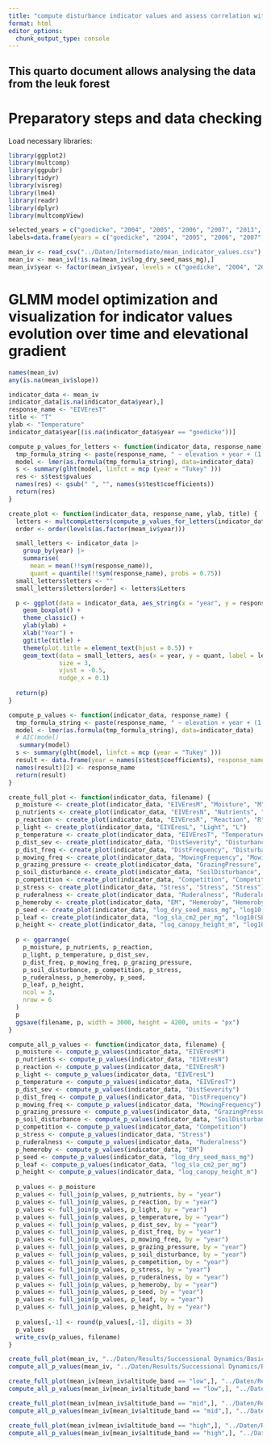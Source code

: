 ```yaml
---
title: "compute disturbance indicator values and assess correlation with existing systems"
format: html
editor_options: 
  chunk_output_type: console
---
```


## This quarto document allows analysing the data from the leuk forest

# Preparatory steps and data checking

Load necessary libraries:
```r
library(ggplot2)
library(multcomp)
library(ggpubr)
library(tidyr)
library(visreg)
library(lme4)
library(readr)
library(dplyr)
library(multcompView)
```

```r
selected_years = c("goedicke", "2004", "2005", "2006", "2007", "2013", "2023", "climax")
labels=data.frame(years = c("goedicke", "2004", "2005", "2006", "2007", "2013", "2023", "climax"), labels = c("Before", "2004", "2005", "2006", "2007", "2013", "2023", "Intact"))

mean_iv <- read_csv("../Daten/Intermediate/mean_indicator_values.csv")
mean_iv <- mean_iv[!is.na(mean_iv$log_dry_seed_mass_mg),]
mean_iv$year <- factor(mean_iv$year, levels = c("goedicke", "2004", "2005", "2006", "2007", "2013", "2023", "climax"))
```


# GLMM model optimization and visualization for indicator values evolution over time and elevational gradient


```r
names(mean_iv)
any(is.na(mean_iv$slope))

indicator_data <- mean_iv
indicator_data[is.na(indicator_data$year),]
response_name <- "EIVEresT"
title <- "T"
ylab <- "Temperature"
indicator_data$year[(is.na(indicator_data$year == "goedicke"))]

compute_p_values_for_letters <- function(indicator_data, response_name) {
  tmp_formula_string <- paste(response_name, " ~ elevation + year + (1|global_id)", sep = "")
  model <- lmer(as.formula(tmp_formula_string), data=indicator_data)
  s <- summary(glht(model, linfct = mcp (year = "Tukey" )))
  res <- s$test$pvalues
  names(res) <- gsub(" ", "", names(s$test$coefficients))
  return(res)
}

create_plot <- function(indicator_data, response_name, ylab, title) {
  letters <- multcompLetters(compute_p_values_for_letters(indicator_data, response_name))
  order <- order(levels(as.factor(mean_iv$year)))

  small_letters <- indicator_data |> 
    group_by(year) |>
    summarise(
      mean = mean(!!sym(response_name)), 
      quant = quantile(!!sym(response_name), probs = 0.75)) 
  small_letters$letters <- ""
  small_letters$letters[order] <- letters$Letters

  p <- ggplot(data = indicator_data, aes_string(x = "year", y = response_name)) +
    geom_boxplot() +
    theme_classic() +
    ylab(ylab) +
    xlab("Year") +
    ggtitle(title) +
    theme(plot.title = element_text(hjust = 0.5)) +
    geom_text(data = small_letters, aes(x = year, y = quant, label = letters),
              size = 3, 
              vjust = -0.5,
              nudge_x = 0.1)
  
  return(p)
}

compute_p_values <- function(indicator_data, response_name) {
  tmp_formula_string <- paste(response_name, " ~ elevation + year + (1|global_id)", sep = "")
  model <- lmer(as.formula(tmp_formula_string), data=indicator_data)
  # AIC(model)
   summary(model)
  s <- summary(glht(model, linfct = mcp (year = "Tukey" )))
  result <- data.frame(year = names(s$test$coefficients), response_name = s$test$pvalues)
  names(result)[2] <- response_name
  return(result)
}

create_full_plot <- function(indicator_data, filename) {
  p_moisture <- create_plot(indicator_data, "EIVEresM", "Moisture", "M")
  p_nutrients <- create_plot(indicator_data, "EIVEresN", "Nutrients", "N")
  p_reaction <- create_plot(indicator_data, "EIVEresR", "Reaction", "R")
  p_light <- create_plot(indicator_data, "EIVEresL", "Light", "L")
  p_temperature <- create_plot(indicator_data, "EIVEresT", "Temperature", "T")
  p_dist_sev <- create_plot(indicator_data, "DistSeverity", "Disturbance Severity", "Disturbance Severity")
  p_dist_freq <- create_plot(indicator_data, "DistFrequency", "Disturbance Frequency", "Disturbance Frequency")
  p_mowing_freq <- create_plot(indicator_data, "MowingFrequency", "Mowing Frequency", "Mowing Frequency")
  p_grazing_pressure <- create_plot(indicator_data, "GrazingPressure", "Grazing Pressure", "Grazing Pressure")
  p_soil_disturbance <- create_plot(indicator_data, "SoilDisturbance", "Soil Disturbance", "Soil Distrubance")
  p_competition <- create_plot(indicator_data, "Competition", "Competition", "Competition")
  p_stress <- create_plot(indicator_data, "Stress", "Stress", "Stress")
  p_ruderalness <- create_plot(indicator_data, "Ruderalness", "Ruderalness", "Ruderalness")
  p_hemeroby <- create_plot(indicator_data, "EM", "Hemeroby", "Hemeroby")
  p_seed <- create_plot(indicator_data, "log_dry_seed_mass_mg", "log10(Dry Seed Mass (mg))", "Seed Mass")
  p_leaf <- create_plot(indicator_data, "log_sla_cm2_per_mg", "log10(SLA (cm^2/mg))", "Leaf Area")
  p_height <- create_plot(indicator_data, "log_canopy_height_m", "log10(Canopy height (m))", "Canopy Height")
  
  p <- ggarrange(
    p_moisture, p_nutrients, p_reaction, 
    p_light, p_temperature, p_dist_sev, 
    p_dist_freq, p_mowing_freq, p_grazing_pressure, 
    p_soil_disturbance, p_competition, p_stress, 
    p_ruderalness, p_hemeroby, p_seed, 
    p_leaf, p_height, 
    ncol = 3,
    nrow = 6
  )
  p
  ggsave(filename, p, width = 3000, height = 4200, units = "px")
}

compute_all_p_values <- function(indicator_data, filename) {
  p_moisture <- compute_p_values(indicator_data, "EIVEresM")
  p_nutrients <- compute_p_values(indicator_data, "EIVEresN")
  p_reaction <- compute_p_values(indicator_data, "EIVEresR")
  p_light <- compute_p_values(indicator_data, "EIVEresL")
  p_temperature <- compute_p_values(indicator_data, "EIVEresT")
  p_dist_sev <- compute_p_values(indicator_data, "DistSeverity")
  p_dist_freq <- compute_p_values(indicator_data, "DistFrequency")
  p_mowing_freq <- compute_p_values(indicator_data, "MowingFrequency")
  p_grazing_pressure <- compute_p_values(indicator_data, "GrazingPressure")
  p_soil_disturbance <- compute_p_values(indicator_data, "SoilDisturbance")
  p_competition <- compute_p_values(indicator_data, "Competition")
  p_stress <- compute_p_values(indicator_data, "Stress")
  p_ruderalness <- compute_p_values(indicator_data, "Ruderalness")
  p_hemeroby <- compute_p_values(indicator_data, "EM")
  p_seed <- compute_p_values(indicator_data, "log_dry_seed_mass_mg")
  p_leaf <- compute_p_values(indicator_data, "log_sla_cm2_per_mg")
  p_height <- compute_p_values(indicator_data, "log_canopy_height_m")
  
  p_values <- p_moisture
  p_values <- full_join(p_values, p_nutrients, by = "year")
  p_values <- full_join(p_values, p_reaction, by = "year")
  p_values <- full_join(p_values, p_light, by = "year")
  p_values <- full_join(p_values, p_temperature, by = "year")
  p_values <- full_join(p_values, p_dist_sev, by = "year")
  p_values <- full_join(p_values, p_dist_freq, by = "year")
  p_values <- full_join(p_values, p_mowing_freq, by = "year")
  p_values <- full_join(p_values, p_grazing_pressure, by = "year")
  p_values <- full_join(p_values, p_soil_disturbance, by = "year")
  p_values <- full_join(p_values, p_competition, by = "year")
  p_values <- full_join(p_values, p_stress, by = "year")
  p_values <- full_join(p_values, p_ruderalness, by = "year")
  p_values <- full_join(p_values, p_hemeroby, by = "year")
  p_values <- full_join(p_values, p_seed, by = "year")
  p_values <- full_join(p_values, p_leaf, by = "year")
  p_values <- full_join(p_values, p_height, by = "year")
  
  p_values[,-1] <- round(p_values[,-1], digits = 3)
  p_values
  write_csv(p_values, filename)
}

create_full_plot(mean_iv, "../Daten/Results/Successional Dynamics/Basic Analysis/all_taxon_traits_plot.png")
compute_all_p_values(mean_iv, "../Daten/Results/Successional Dynamics/Basic Analysis/all_taxon_traits_p_values.csv")

create_full_plot(mean_iv[mean_iv$altitude_band == "low",], "../Daten/Results/Successional Dynamics/Basic Analysis/low_altitude_taxon_traits_plot.png")
compute_all_p_values(mean_iv[mean_iv$altitude_band == "low",], "../Daten/Results/Successional Dynamics/Basic Analysis/low_altitude_taxon_traits_p_values.csv")

create_full_plot(mean_iv[mean_iv$altitude_band == "mid",], "../Daten/Results/Successional Dynamics/Basic Analysis/mid_altitude_taxon_traits_plot.png")
compute_all_p_values(mean_iv[mean_iv$altitude_band == "mid",], "../Daten/Results/Successional Dynamics/Basic Analysis/mid_altitude_taxon_traits_p_values.csv")

create_full_plot(mean_iv[mean_iv$altitude_band == "high",], "../Daten/Results/Successional Dynamics/Basic Analysis/high_altitude_taxon_traits_plot.png")
compute_all_p_values(mean_iv[mean_iv$altitude_band == "high",], "../Daten/Results/Successional Dynamics/Basic Analysis/high_altitude_taxon_traits_p_values.csv")
```







